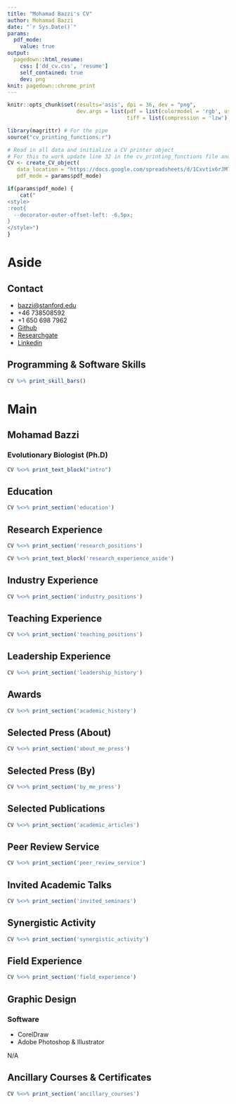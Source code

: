 ---
title: "Mohamad Bazzi's CV"
author: Mohamad Bazzi
date: "`r Sys.Date()`"
params:
  pdf_mode:
    value: true
output:
  pagedown::html_resume:
    css: ['dd_cv.css', 'resume']
    self_contained: true
    dev: png
knit: pagedown::chrome_print
---

```{r, include=FALSE}
knitr::opts_chunk$set(results='asis', dpi = 36, dev = "png",
                      dev.args = list(pdf = list(colormodel = 'rgb', useDingats = TRUE),
                                      tiff = list(compression = 'lzw')),echo = FALSE)

library(magrittr) # For the pipe
source("cv_printing_functions.r")

# Read in all data and initialize a CV printer object
# For this to work update line 32 in the cv_printing_functions file and then grant access via Google docs.
CV <- create_CV_object(
   data_location = "https://docs.google.com/spreadsheets/d/1Cxvtix6rJM7hueacSwQl5cxpd26Eh2-4MBzBWSJhqNM/edit?usp=sharing",
   pdf_mode = params$pdf_mode)
```

```{r}
if(params$pdf_mode) {
    cat("
<style>
:root{
  --decorator-outer-offset-left: -6.5px;
}
</style>")
}
```

# Aside

## Contact {#contact}

-   <i class="fa fa-envelope"></i> [bazzi\@stanford.edu](mailto:bazzi@stanford.edu){.email}
-   <i class="fa fa-phone"></i> +46 738508592
-   <i class="fa fa-phone"></i> +1 650 698 7962
-   <i class="fa fa-github"></i> [Github](https://github.com/mohabazzi)
-   <i class="fab fa-researchgate"></i> [Researchgate](https://www.researchgate.net/profile/Mohamad-Bazzi-2)
-   <i class="fa fa-linkedin" aria-hidden="true"></i> [Linkedin](https://www.linkedin.com/in/mohammed-bazzi-71543580)

## Programming & Software Skills {#skills}

```{r}
CV %>% print_skill_bars()
```

# Main

## Mohamad Bazzi {#title}

### Evolutionary Biologist (Ph.D)

```{r}
CV %<>% print_text_block("intro") 
```

## Education {data-icon="graduation-cap" data-concise="true"}

```{r}
CV %<>% print_section('education')
```

## Research Experience {data-icon="laptop"}

```{r}
CV %<>% print_section('research_positions')
```

::: aside
```{r}
CV %<>% print_text_block('research_experience_aside')
```
:::

## Industry Experience {data-icon="suitcase"}

```{r}
CV %<>% print_section('industry_positions')
```

## Teaching Experience {data-icon="chalkboard" data-concise="true"}

```{r}
CV %<>% print_section('teaching_positions')
```

## Leadership Experience {data-icon="chalkboard-teacher"}

```{r}
CV %<>% print_section('leadership_history')
```

## Awards <i class="fa-regular fa-bookmark"></i>

```{r}
CV %<>% print_section('academic_history')
```

## Selected Press (About) {data-icon="newspaper"}

```{r}
CV %<>% print_section('about_me_press')
```

## Selected Press (By) {data-icon="newspaper"}

```{r}
CV %<>% print_section('by_me_press')
```

## Selected Publications {data-icon="book"}

```{r}
CV %<>% print_section('academic_articles')
```

## Peer Review Service

```{r}
CV %<>% print_section('peer_review_service')
```

## Invited Academic Talks

```{r}
CV %<>% print_section('invited_seminars')
```

## Synergistic Activity

```{r}
CV %<>% print_section('synergistic_activity')
```

## Field Experience {data-icon="gavel"}

```{r}
CV %<>% print_section('field_experience')
```

## Graphic Design {data-icon="pen-nib"}

### Software

-   CorelDraw
-   Adobe Photoshop & Illustrator

N/A

## Ancillary Courses & Certificates {data-icon="bookmark"}

```{r}
CV %<>% print_section('ancillary_courses')
```
